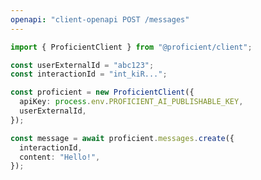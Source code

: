 ```yaml
---
openapi: "client-openapi POST /messages"
---
```


<RequestExample>

```ts JavaScript SDK
import { ProficientClient } from "@proficient/client";

const userExternalId = "abc123";
const interactionId = "int_kiR...";

const proficient = new ProficientClient({
  apiKey: process.env.PROFICIENT_AI_PUBLISHABLE_KEY,
  userExternalId,
});

const message = await proficient.messages.create({
  interactionId,
  content: "Hello!",
});
```

</RequestExample>
